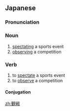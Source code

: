 ==Japanese==
{{ja-kanjitab|かん|せん|yomi=o}}

===Pronunciation===
{{ja-pron|かんせん|y=o}}

===Noun===
{{ja-noun|かんせん|kyu=觀戰}}

# [[spectating]] a sports event
# [[observing]] a competition

===Verb===
{{ja-verb-suru|tr=trans|かんせん|kyu=觀戰}}

# to [[spectate]] a sports event
# to [[observe]] a competition

====Conjugation====
{{ja-suru|かんせん}}

[[zh:観戦]]